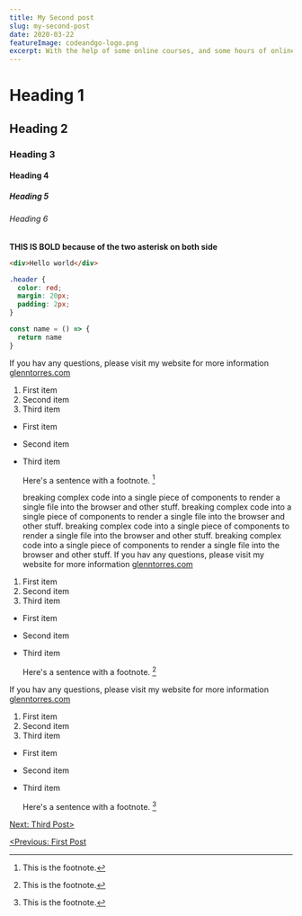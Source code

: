 ```yaml
---
title: My Second post
slug: my-second-post
date: 2020-03-22
featureImage: codeandgo-logo.png
excerpt: With the help of some online courses, and some hours of online videos that took me a week to figure out how to fix errors caused by some outdated dependencies that taught me a lot on how to figure out where to find the resolution. Thanks to google, and other handful communities like Slack, Discord, Reddit, StackOverflow, and the ReactJS community.
---
```


# Heading 1

## Heading 2

### Heading 3

#### Heading 4

##### Heading 5

###### Heading 6

**THIS IS BOLD because of the two asterisk on both side**

```html
<div>Hello world</div>
```

```css
.header {
  color: red;
  margin: 20px;
  padding: 2px;
}
```

```js
const name = () => {
  return name
}
```

If you hav any questions, please visit my website for more information
[glenntorres.com](https://glennptorres.netlify.app/)

1. First item
2. Second item
3. Third item

- First item
- Second item
- Third item

  Here's a sentence with a footnote. [^1]

  breaking complex code into a single piece of components to render a single file into the browser and other stuff.
  breaking complex code into a single piece of components to render a single file into the browser and other stuff.
  breaking complex code into a single piece of components to render a single file into the browser and other stuff.
  breaking complex code into a single piece of components to render a single file into the browser and other stuff.
  If you hav any questions, please visit my website for more information
  [glenntorres.com](https://glennptorres.netlify.app/)

1. First item
2. Second item
3. Third item

- First item
- Second item
- Third item

  Here's a sentence with a footnote. [^1]

If you hav any questions, please visit my website for more information
[glenntorres.com](https://glennptorres.netlify.app/)

1. First item
2. Second item
3. Third item

- First item
- Second item
- Third item

  Here's a sentence with a footnote. [^1]

[^1]: This is the footnote.

[Next: Third Post>](/my-third-post)

[<Previous: First Post](/my-first-post)
